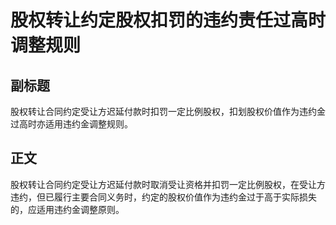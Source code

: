 # 股权转让约定股权扣罚的违约责任过高时调整规则
## 副标题
股权转让合同约定受让方迟延付款时扣罚一定比例股权，扣划股权价值作为违约金过高时亦适用违约金调整规则。
## 正文
股权转让合同约定受让方迟延付款时取消受让资格并扣罚一定比例股权，在受让方违约，但已履行主要合同义务时，约定的股权价值作为违约金过于高于实际损失的，应适用违约金调整原则。